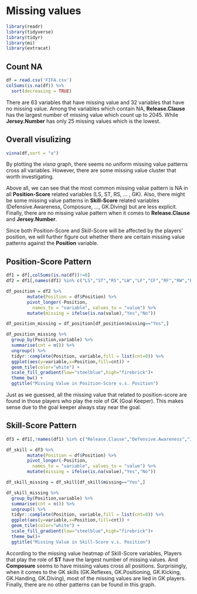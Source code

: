 # Missing values
```r
library(readr)
library(tidyverse)
library(tidyr)
library(mi)
library(extracat)
```

## Count NA 
```r
df = read.csv('FIFA.csv')
colSums(is.na(df)) %>% 
  sort(decreasing = TRUE)
```

There are 63 variables that have missing value and 32 variables that have no missing value. Among the variables which contain NA, **Release.Clause** has the largest number of missing value which count up to 2045. While **Jersey.Number** has only 25 missing values which is the lowest. 


## Overall visulizing
```r
visna(df,sort = "a")
```

By plotting the *visna* graph, there seems no uniform missing value patterns cross all variables. However, there are some missing value cluster that worth investigating. 
  
Above all, we can see that the most common missing value pattern is NA in all **Position-Score** related variables (LS, ST, RS, ... , GK). Also, there might be some missing value patterns in **Skill-Score** related variables (Defensive.Awareness, Composure, ..., GK.Diving) but are less explicit. Finally, there are no missing value pattern when it comes to **Release.Clause** and **Jersey.Number**.  
  
Since both Position-Score and Skill-Score will be affected by the players' position, we will further figure out whether there are certain missing value patterns against the **Position** variable.  
  
  
## Position-Score Pattern
```r
df1 = df[,colSums(is.na(df))!=0]
df2 = df1[,names(df1) %in% c("LS","ST","RS","LW","LF","CF","RF","RW","LAM","CAM","RAM","LM","LCM","CM","RCM","RM","LWB","LDM","CDM","RDM","RWB","LB","LCB","CB","RCB","RB","GK")]

df_position = df2 %>%
        mutate(Position = df$Position) %>%
        pivot_longer(-Position, 
          names_to = "variable", values_to = "value") %>%
        mutate(missing = ifelse(is.na(value),"Yes","No"))

df_position_missing = df_position[df_position$missing=="Yes",]

df_position_missing %>%
  group_by(Position,variable) %>%
  summarise(cnt = n()) %>%
  ungroup() %>%
  tidyr::complete(Position, variable,fill = list(cnt=0)) %>%
  ggplot(aes(y=variable,x=Position,fill=cnt)) +
  geom_tile(color="white") +
  scale_fill_gradient(low="steelblue",high="firebrick")+
  theme_bw() +
  ggtitle("Missing Value in Position-Score v.s. Position")
```
  
Just as we guessed, all the missing value that related to position-score are found in those players who play the role of GK (Goal Keeper). This makes sense due to the goal keeper always stay near the goal.  
  
  
## Skill-Score Pattern
```r
df3 = df1[,!names(df1) %in% c("Release.Clause","Defensive.Awareness","Jersey.Number","LS","ST","RS","LW","LF","CF","RF","RW","LAM","CAM","RAM","LM","LCM","CM","RCM","RM","LWB","LDM","CDM","RDM","RWB","LB","LCB","CB","RCB","RB","GK")]

df_skill = df3 %>%
        mutate(Position = df$Position) %>%
        pivot_longer(-Position, 
          names_to = "variable", values_to = "value") %>%
        mutate(missing = ifelse(is.na(value),"Yes","No"))

df_skill_missing = df_skill[df_skill$missing=="Yes",]

df_skill_missing %>%
  group_by(Position,variable) %>%
  summarise(cnt = n()) %>%
  ungroup() %>%
  tidyr::complete(Position, variable,fill = list(cnt=0)) %>%
  ggplot(aes(y=variable,x=Position,fill=cnt)) +
  geom_tile(color="white") +
  scale_fill_gradient(low="steelblue",high="firebrick")+
  theme_bw()+
  ggtitle("Missing Value in Skill-Score v.s. Position")
```
  
According to the missing value heatmap of Skill-Score variables, Players that play the role of **ST** have the largest number of missing values. And **Composure** seems to have missing values cross all positions. Surprisingly, when it comes to the GK skills (GK.Reflexes, GK.Positioning, GK.Kicking, GK.Handing, GK.Diving), most of the missing values are lied in GK players. Finally, there are no other patterns can be found in this graph. 


